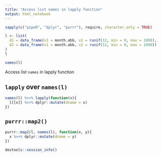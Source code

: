 ```yaml
---
title: "Access list names in lapply function"
output: html_notebook
---
```


```r
sapply(c("pipeR", "dplyr", "purrr"), require, character.only = TRUE)
```
```r
l <- list(
  d1 = data_frame(v1 = month.abb, v2 = runif(12, min = 0, max = 100)), 
  d2 = data_frame(v1 = month.abb, v2 = runif(12, min = 0, max = 1000))
)
l
```

```r
names(l)
```
Access list `names` in lapply function

## `lapply` over `names(l)`
```r
names(l) %>>% lapply(function(x){
  l[[x]] %>>% dplyr::mutate(dname = x)
})
```

## `purrr::map2()`
```r
purrr::map2(l, names(l), function(x, y){
  x %>>% dplyr::mutate(dname = y)
})
```


```r
devtools::session_info()
```
